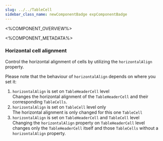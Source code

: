 ```yaml
---
slug: ../../TableCell
sidebar_class_name: newComponentBadge expComponentBadge
---
```



<%COMPONENT_OVERVIEW%>

<%COMPONENT_METADATA%>

### Horizontal cell alignment

Control the horizontal alignment of cells by utilizing the `horizontalAlign` property.

Please note that the behaviour of `horizontalAlign` depends on where you set it:
1. `horizontalAlign` is set on `TableHeaderCell` level<br />
Changes the horizontal alignment of the `TableHeaderCell` and their corresponding `TableCells`.
2. `horizontalAlign` is set on `TableCell` level only<br />
The horizontal alignment is only changed for this one `TableCell`
3. `horizontalAlign` is set on `TableHeaderCell` and `TableCell` level<br />
Changing the `horizontalAlign` property on `TableHeaderCell` level changes only the `TableHeaderCell` itself and those `TableCells` without a `horizontalAlign` property.

<HAlign />